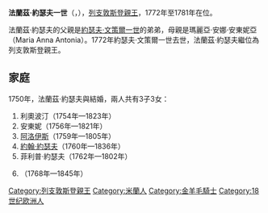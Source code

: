 {{Multiple issues|
{{Expand language|1=en|time=2021-02-21T04:53:27+00:00}}
{{Unreferenced|time=2021-02-21T04:53:27+00:00}}
}}
{{Infobox royalty
| name        = 法蘭茲·約瑟夫一世
| image       = Franz Josef I Liechtenstein.jpg
| succession  = 列支敦斯登親王
| reign       = 1772年2月10日-1781年8月18日（{{age in years and days|1772|2|10|1781|8|18|age=no}}）
| predecessor = [[約瑟夫·文策爾一世|約瑟夫·文策爾一世]]
| successor   = [[阿洛伊斯一世|阿洛伊斯一世]]
| birth_date  = {{birth_date|1726|11|19|df=yes}}
| birth_place = [[米蘭|米蘭]]
| death_date  = {{death date and age|1781|8|18|1726|11|19|df=yes}}
| death_place = [[梅斯|梅斯]]
| house       = [[列支敦斯登王朝|列支敦斯登王朝]]
| father      = [[列支敦斯登的埃曼努爾|列支敦斯登的埃曼努爾]]
| mother      = 瑪麗亞·安娜·安東妮亞
}}
'''法蘭茲·約瑟夫一世'''（{{lang-de|Franz Josef I.}}，{{bd|1726年|11月19日|1781年|8月18日}}），[[列支敦斯登親王|列支敦斯登親王]]，1772年至1781年在位。

法蘭茲·約瑟夫的父親是[[約瑟夫·文策爾一世|約瑟夫·文策爾一世]]的弟弟{{le|列支敦斯登的埃曼努爾|Prince Emanuel of Liechtenstein (1700–1771)|埃曼努爾}}，母親是瑪麗亞·安娜·安東妮亞（Maria Anna Antonia）。1772年約瑟夫·文策爾一世去世，法蘭茲·約瑟夫繼位為列支敦斯登親王。

== 家庭 ==
1750年，法蘭茲·約瑟夫與{{le|利奧波汀·馮·斯滕貝格|Leopoldine von Sternberg}}結婚，兩人共有3子3女：
# 利奧波汀（1754年—1823年）
# 安東妮（1756年—1821年）
# [[阿洛伊斯一世|阿洛伊斯]]（1759年—1805年）
# [[約翰一世·約瑟夫|約翰·約瑟夫]]（1760年—1836年）
# 菲利普·約瑟夫（1762年—1802年）
# {{le|瑪麗亞·約瑟法·荷門基爾德|Maria Josepha Hermengilde Esterházy|瑪麗亞·約瑟法}}（1768年—1845年）

{{列支敦斯登君主}}
{{Authority control}}

[[Category:列支敦斯登親王|Category:列支敦斯登親王]]
[[Category:米蘭人|Category:米蘭人]]
[[Category:金羊毛騎士|Category:金羊毛騎士]]
[[Category:18世纪欧洲人|Category:18世纪欧洲人]]